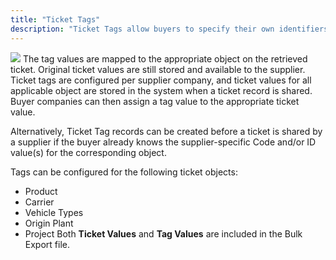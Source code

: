 ```yaml
---
title: "Ticket Tags"
description: "Ticket Tags allow buyers to specify their own identifiers (IDs and Descriptions) as tags for specific objects shared on a ticket. The defined tag replaces the supplier's information on the shared ticket, when retrieved in Accept Materials. This enables a buyer company to better track and identify their tickets in Supply Connect (by using IDs and descriptors that are specific to their company) and maintain consistency between multiple suppliers."
---
```

<Frame>
<img src="/images/TicketTags_beforeafter.png" />
</Frame>
<Info>The tag values are mapped to the appropriate object on the retrieved ticket. Original ticket values are still stored and available to the supplier.</Info>
Ticket tags are configured per supplier company, and ticket values for all applicable object are stored in the system when a ticket record is shared. Buyer companies can then assign a tag value to the appropriate ticket value.

Alternatively, Ticket Tag records can be created before a ticket is shared by a supplier if the buyer already knows the supplier-specific Code and/or ID value(s) for the corresponding object.

Tags can be configured for the following ticket objects:
- Product
- Carrier
- Vehicle Types
- Origin Plant
- Project
<Note>Both **Ticket Values** and **Tag Values** are included in the Bulk Export file.</Note>
